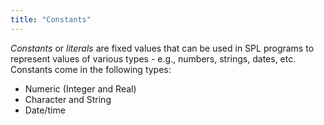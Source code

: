```yaml
---
title: "Constants"
---
```


<div id="constants" class="registered_link"></div>

*Constants* or *literals* are fixed values that can be used in SPL programs to represent values of various types - e.g., numbers, strings, dates, etc. Constants come in the following types:

-   Numeric (Integer and Real)
-   Character and String
-   Date/time
